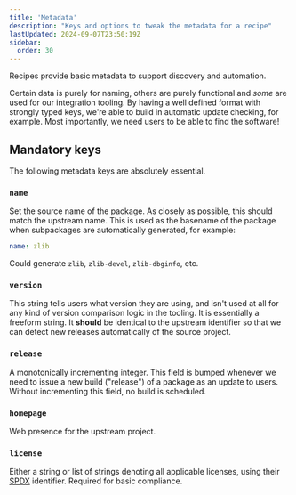 ```yaml
---
title: 'Metadata'
description: "Keys and options to tweak the metadata for a recipe"
lastUpdated: 2024-09-07T23:50:19Z
sidebar:
  order: 30
---
```


Recipes provide basic metadata to support discovery and automation.

Certain data is purely for naming, others are purely functional and *some* are used for our integration tooling. By having a well defined format with strongly typed keys, we're able to build in automatic update checking, for example. Most importantly, we need users to be able to find the software!

## Mandatory keys

The following metadata keys are absolutely essential.

### `name`

Set the source name of the package. As closely as possible, this should match the upstream name. This is used as the basename of the package when subpackages are automatically generated, for example:

```yaml
name: zlib
```

Could generate `zlib`, `zlib-devel`, `zlib-dbginfo`, etc.

### `version`

This string tells users what version they are using, and isn't used at all for any kind of version comparison logic in the tooling. It is
essentially a freeform string. It **should** be identical to the upstream identifier so that we can detect new releases automatically of the
source project.

### `release`

A monotonically incrementing integer. This field is bumped whenever we need to issue a new build ("release") of a package as an update to users.
Without incrementing this field, no build is scheduled.

### `homepage`

Web presence for the upstream project.

### `license`

Either a string or list of strings denoting all applicable licenses, using their [SPDX](https://spdx.org) identifier. Required for basic compliance.
